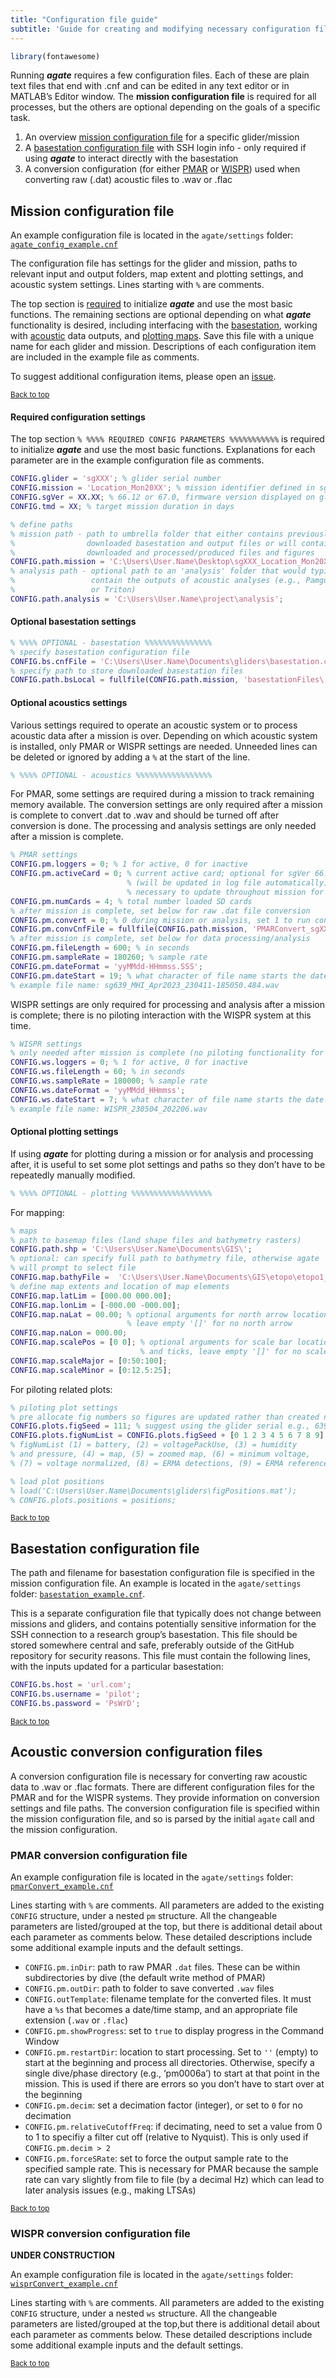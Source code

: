 ```yaml
---
title: "Configuration file guide"
subtitle: 'Guide for creating and modifying necessary configuration files'
---
```


```r
library(fontawesome)
```

Running __*agate*__ requires a few configuration files. Each of these are plain text files that end with .cnf and can be edited in any text editor or in MATLAB's Editor window. The **mission configuration file** is required for all processes, but the others are optional depending on the goals of a specific task. 

1. An overview [mission configuration file](#mission-configuration-file) for a specific glider/mission
2. A [basestation configuration file](#basestation-configuration-file) with SSH login info - only required if using __*agate*__ to interact directly with the basestation
3. A conversion configuration (for either [PMAR](#pmar-conversion-configuration-file) or [WISPR](#wispr-conversion-configuration-file)) used when converting raw (.dat) acoustic files to .wav or .flac

## Mission configuration file

An example configuration file is located in the `agate/settings` folder: [`agate_config_example.cnf`](https://github.com/sfregosi/agate-public/blob/main/agate/settings/agate_config_example.cnf)

The configuration file has settings for the glider and mission, paths to relevant input and output folders, map extent and plotting settings, and acoustic system settings. Lines starting with `%` are comments. 

The top section is [required](#required-configuration-settings) to initialize __*agate*__ and use the most basic functions. The remaining sections are optional depending on what __*agate*__ functionality is desired, including interfacing with the [basestation](), working with [acoustic]() data outputs, and [plotting maps](). Save this file with a unique name for each glider and mission. Descriptions of each configuration item are included in the example file as comments. 

To suggest additional configuration items, please open an [issue](https://github.com/sfregosi/agate-public/issues/new){target='_blank'}.

<sub>[Back to top](#)</sub>

#### Required configuration settings

The top section `% %%%% REQUIRED CONFIG PARAMETERS %%%%%%%%%%%` is required to initialize __*agate*__ and use the most basic functions. Explanations for each parameter are in the example configuration file as comments.

```matlab
CONFIG.glider = 'sgXXX'; % glider serial number
CONFIG.mission = 'Location_Mon20XX'; % mission identifier defined in sg_calib_constants.m 
CONFIG.sgVer = XX.XX; % 66.12 or 67.0, firmware version displayed on glider start up
CONFIG.tmd = XX; % target mission duration in days

% define paths
% mission path - path to umbrella folder that either contains previously 
%                downloaded basestation and output files or will contain 
%                downloaded and processed/produced files and figures
CONFIG.path.mission = 'C:\Users\User.Name\Desktop\sgXXX_Location_Mon20XX\';
% analysis path - optional path to an 'analysis' folder that would typically
%                 contain the outputs of acoustic analyses (e.g., Pamguard
%                 or Triton)
CONFIG.path.analysis = 'C:\Users\User.Name\project\analysis';
```

#### Optional basestation settings

```matlab
% %%%% OPTIONAL - basestation %%%%%%%%%%%%%%%
% specify basestation configuration file
CONFIG.bs.cnfFile = 'C:\Users\User.Name\Documents\gliders\basestation.cnf';
% specify path to store downloaded basestation files
CONFIG.path.bsLocal = fullfile(CONFIG.path.mission, 'basestationFiles\');
```

#### Optional acoustics settings

Various settings required to operate an acoustic system or to process acoustic data after a mission is over. Depending on which acoustic system is installed, only PMAR or WISPR settings are needed. Unneeded lines can be deleted or ignored by adding a `%` at the start of the line.

```matlab
% %%%% OPTIONAL - acoustics %%%%%%%%%%%%%%%%%
```

For PMAR, some settings are required during a mission to track remaining memory available. The conversion settings are only required after a mission is complete to convert .dat to .wav and should be turned off after conversion is done. The processing and analysis settings are only needed after a mission is complete. 

```matlab
% PMAR settings
CONFIG.pm.loggers = 0; % 1 for active, 0 for inactive
CONFIG.pm.activeCard = 0; % current active card; optional for sgVer 66.12 
                          % (will be updated in log file automatically);
                          % necessary to update throughout mission for sgVer 67.0
CONFIG.pm.numCards = 4; % total number loaded SD cards
% after mission is complete, set below for raw .dat file conversion
CONFIG.pm.convert = 0; % 0 during mission or analysis, set 1 to run conversion
CONFIG.pm.convCnfFile = fullfile(CONFIG.path.mission, 'PMARConvert_sgXXX_Location_MonYYYY.cnf');
% after mission is complete, set below for data processing/analysis
CONFIG.pm.fileLength = 600; % in seconds
CONFIG.pm.sampleRate = 180260; % sample rate
CONFIG.pm.dateFormat = 'yyMMdd-HHmmss.SSS';
CONFIG.pm.dateStart = 19; % what character of file name starts the date format
% example file name: sg639_MHI_Apr2023_230411-185050.484.wav
```

WISPR settings are only required for processing and analysis after a mission is complete; there is no piloting interaction with the WISPR system at this time.  

```matlab
% WISPR settings
% only needed after mission is complete (no piloting functionality for WISPR)
CONFIG.ws.loggers = 0; % 1 for active, 0 for inactive
CONFIG.ws.fileLength = 60; % in seconds
CONFIG.ws.sampleRate = 180000; % sample rate
CONFIG.ws.dateFormat = 'yyMMdd_HHmmss';
CONFIG.ws.dateStart = 7; % what character of file name starts the date format
% example file name: WISPR_230504_202206.wav
```

#### Optional plotting settings

If using __*agate*__ for plotting during a mission or for analysis and processing after, it is useful to set some plot settings and paths so they don't have to be repeatedly manually modified. 

```matlab
% %%%% OPTIONAL - plotting %%%%%%%%%%%%%%%%%%
```

For mapping: 

```matlab
% maps
% path to basemap files (land shape files and bathymetry rasters)
CONFIG.path.shp = 'C:\Users\User.Name\Documents\GIS\';
% optional: can specify full path to bathymetry file, otherwise agate 
% will prompt to select file
CONFIG.map.bathyFile =  'C:\Users\User.Name\Documents\GIS\etopo\etopo1_ice_g_i2.bin';
% define map extents and location of map elements
CONFIG.map.latLim = [000.00 000.00];
CONFIG.map.lonLim = [-000.00 -000.00];
CONFIG.map.naLat = 00.00; % optional arguments for north arrow location on map; 
                          % leave empty '[]' for no north arrow
CONFIG.map.naLon = 000.00;
CONFIG.map.scalePos = [0 0]; % optional arguments for scale bar location 
                             % and ticks, leave empty '[]' for no scale bar
CONFIG.map.scaleMajor = [0:50:100];
CONFIG.map.scaleMinor = [0:12.5:25];
```

For piloting related plots:

```matlab
% piloting plot settings
% pre allocate fig numbers so figures are updated rather than created new
CONFIG.plots.figSeed = 111; % suggest using the glider serial e.g., 639
CONFIG.plots.figNumList = CONFIG.plots.figSeed + [0 1 2 3 4 5 6 7 8 9]; 
% figNumList (1) = battery, (2) = voltagePackUse, (3) = humidity
% and pressure, (4) = map, (5) = zoomed map, (6) = minimum voltage, 
% (7) = voltage normalized, (8) = ERMA detections, (9) = ERMA reference

% load plot positions 
% load('C:\Users\User.Name\Documents\gliders\figPositions.mat');
% CONFIG.plots.positions = positions;
```

<sub>[Back to top](#)</sub>

## Basestation configuration file

The path and filename for basestation configuration file is specified in the mission configuration file. An example is located in the `agate/settings` folder: [`basestation_example.cnf`](https://github.com/sfregosi/agate-public/blob/main/agate/settings/basestation_example.cnf). 

This is a separate configuration file that typically does not change between missions and gliders, and contains potentially sensitive information for the SSH connection to a research group's basestation. This file should be stored somewhere central and safe, preferably outside of the GitHub repository for security reasons. This file must contain the following lines, with the inputs updated for a particular basestation:

```matlab
CONFIG.bs.host = 'url.com';
CONFIG.bs.username = 'pilot';
CONFIG.bs.password = 'PsWrD';
```

<sub>[Back to top](#)</sub>

## Acoustic conversion configuration files

A conversion configuration file is necessary for converting raw acoustic data to .wav or .flac formats. There are different configuration files for the PMAR and for the WISPR systems. They provide information on conversion settings and file paths. The conversion configuration file is specified within the mission configuration file, and so is parsed by the initial `agate` call and the mission configuration. 


### PMAR conversion configuration file

An example configuration file is located in the `agate/settings` folder: [`pmarConvert_example.cnf`](https://github.com/sfregosi/agate-public/blob/main/agate/settings/pmarConvert_example.cnf)

Lines starting with `%` are comments. All parameters are added to the existing `CONFIG` structure, under a nested `pm` structure. All the changeable parameters are listed/grouped at the top, but there is additional detail about each parameter as comments below. These detailed descriptions include some additional example inputs and the default settings. 


- `CONFIG.pm.inDir`: path to raw PMAR `.dat` files. These can be within subdirectories by dive (the default write method of PMAR)
- `CONFIG.pm.outDir`: path to folder to save converted `.wav` files
- `CONFIG.outTemplate`: filename template for the converted files. It must have a `%s` that becomes a date/time stamp, and an appropriate file extension (`.wav` or `.flac`)
- `CONFIG.pm.showProgress`: set to `true` to display progress in the Command Window
- `CONFIG.pm.restartDir`: location to start processing. Set to `''` (empty) to start at the beginning and process all directories. Otherwise, specify a single dive/phase directory (e.g., 'pm0006a') to start at that point in the mission. This is used if there are errors so you don't have to start over at the beginning
- `CONFIG.pm.decim`: set a decimation factor (integer), or set to `0` for no decimation
- `CONFIG.pm.relativeCutoffFreq`: if decimating, need to set a value from 0 to 1 to specifiy a filter cut off (relative to Nyquist). This is only used if `CONFIG.pm.decim > 2`
- `CONFIG.pm.forceSRate`: set to force the output sample rate to the specified sample rate. This is necessary for PMAR because the sample rate can vary slightly from file to file (by a decimal Hz) which can lead to later analysis issues (e.g., making LTSAs) 


<sub>[Back to top](#)</sub>

### WISPR conversion configuration file

**UNDER CONSTRUCTION**

An example configuration file is located in the `agate/settings` folder: [`wisprConvert_example.cnf`](https://github.com/sfregosi/agate-public/blob/main/agate/settings/wisprConvert_example.cnf)

Lines starting with `%` are comments. All parameters are added to the existing `CONFIG` structure, under a nested `ws` structure. All the changeable parameters are listed/grouped at the top,but there is additional detail about each parameter as comments below. These detailed descriptions include some additional example inputs and the default settings. 


<sub>[Back to top](#)</sub>
